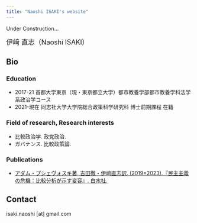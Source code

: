```yaml
---
title: "Naoshi ISAKI's website"
---
```

Under Construction...

<font size="4"> 伊﨑 直志（Naoshi ISAKI）</font>

## Bio

### Education

- 2017-21 首都大学東京（現・東京都立大学）都市教養学部都市教養学科法学系政治学コース
- 2021-現在 同志社大学大学院総合政策科学研究科 博士前期課程 在籍

### Field of research, Research interests

- 比較政治学. 政党政治.
- ガバナンス. 比較政策論.

### Publications

- [アダム・プシェヴォスキ著, 吉田徹・伊﨑直志訳. (2019=2023).『民主主義の危機：比較分析が示す変容』. 白水社.](https://www.hakusuisha.co.jp/book/b626498.html)

## Contact

isaki.naoshi [at] gmail.com
